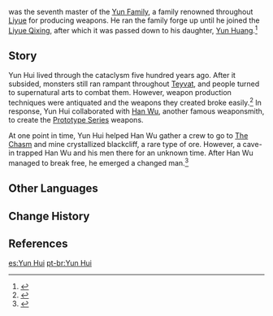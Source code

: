 {{Character Infobox
|type             = Mentioned
|deceased         = Past
|name             = Yun Hui
|affiliation      = Yun Family
|affiliation2     = Liyue Qixing
|region           = Liyue
|ancestry         = Yun Family
|child            = Yun Huang
}}
{{Lang|'''Yun Hui'''|zh=云辉|zh_rm=Yún Huī}} was the seventh master of the [[Yun Family]], a family renowned throughout [[Liyue]] for producing weapons. He ran the family forge up until he joined the [[Liyue Qixing]], after which it was passed down to his daughter, [[Yun Huang]].<ref name="BCW">{{Ref/Weapon|Blackcliff Warbow}}</ref>

==Story==
Yun Hui lived through the cataclysm five hundred years ago. After it subsided, monsters still ran rampant throughout [[Teyvat]], and people turned to supernatural arts to combat them. However, weapon production techniques were antiquated and the weapons they created broke easily.<ref>{{Ref/Weapon|Prototype Amber}}</ref> In response, Yun Hui collaborated with [[Han Wu]], another famous weaponsmith, to create the [[Prototype Series]] weapons.

At one point in time, Yun Hui helped Han Wu gather a crew to go to [[The Chasm]] and mine crystallized blackcliff, a rare type of ore. However, a cave-in trapped Han Wu and his men there for an unknown time. After Han Wu managed to break free, he emerged a changed man.<ref>{{Ref/Weapon|Blackcliff Longsword}}</ref>

==Other Languages==
{{Other Languages
|default_hidden = 1
|en       = Yun Hui
|zhs      = 云辉
|zhs_rm   = Yún Huī
|zht      = 雲輝
|zht_rm   = Yún Huī
|ja       = 雲輝
|ja_rm    = Un Ki{{Assumed}}
|ko       = {{tt|운휘|雲輝}}
|ko_rm    = Un Hwi
|es       = Yun Hui
|fr       = Yun Hui
|ru       = Юнь Хуэй
|th       = Yun Hui
|vi       = Yun Hui
|de       = Yun Hui
|id       = Yun Hui
|pt       = Yun Hui
|tr       = 
|it       = 
}}

==Change History==
{{Change History|introduced=1.0}}

==References==
{{Reflist}}

[[es:Yun Hui]]
[[pt-br:Yun Hui]]